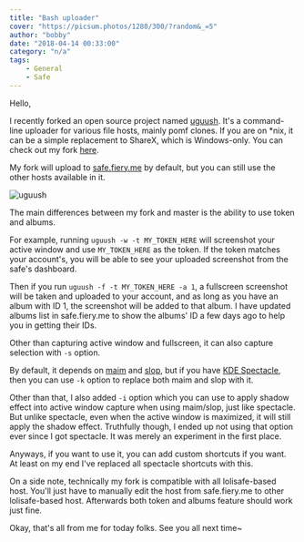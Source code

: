 ```yaml
---
title: "Bash uploader"
cover: "https://picsum.photos/1280/300/?random&_=5"
author: "bobby"
date: "2018-04-14 00:33:00"
category: "n/a"
tags:
    - General
    - Safe
---
```

Hello,

I recently forked an open source project named [uguush](https://github.com/jschx/uguush). It's a command-line uploader for various file hosts, mainly pomf clones. If you are on \*nix, it can be a simple replacement to ShareX, which is Windows-only. You can check out my fork [here](https://github.com/BobbyWibowo/uguush).

My fork will upload to [safe.fiery.me](https://safe.fiery.me/) by default, but you can still use the other hosts available in it.

![uguush](https://the.fiery.me/yRYR.png)

The main differences between my fork and master is the ability to use token and albums.

For example, running `uguush -w -t MY_TOKEN_HERE` will screenshot your active window and use `MY_TOKEN_HERE` as the token. If the token matches your account's, you will be able to see your uploaded screenshot from the safe's dashboard.

Then if you run `uguush -f -t MY_TOKEN_HERE -a 1`, a fullscreen screenshot will be taken and uploaded to your account, and as long as you have an album with ID 1, the screenshot will be added to that album. I have updated albums list in safe.fiery.me to show the albums' ID a few days ago to help you in getting their IDs.

Other than capturing active window and fullscreen, it can also capture selection with `-s` option.

By default, it depends on [maim](https://github.com/naelstrof/maim) and [slop](https://github.com/naelstrof/slop), but if you have [KDE Spectacle](https://www.kde.org/applications/graphics/spectacle/), then you can use `-k` option to replace both maim and slop with it.

Other than that, I also added `-i` option which you can use to apply shadow effect into active window capture when using maim/slop, just like spectacle. But unlike spectacle, even when the active window is maximized, it will still apply the shadow effect. Truthfully though, I ended up not using that option ever since I got spectacle. It was merely an experiment in the first place.

Anyways, if you want to use it, you can add custom shortcuts if you want. At least on my end I've replaced all spectacle shortcuts with this.

On a side note, technically my fork is compatible with all lolisafe-based host. You'll just have to manually edit the host from safe.fiery.me to other lolisafe-based host. Afterwards both token and albums feature should work just fine.

Okay, that's all from me for today folks. See you all next time~
